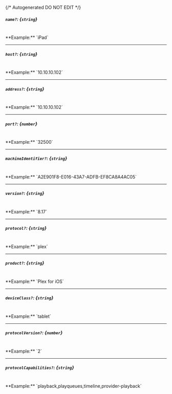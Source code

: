 {/* Autogenerated DO NOT EDIT  */}
##### `name?`: *{`string`}*
<br/>
**Example:** `iPad`

---
##### `host?`: *{`string`}*
<br/>
**Example:** `10.10.10.102`

---
##### `address?`: *{`string`}*
<br/>
**Example:** `10.10.10.102`

---
##### `port?`: *{`number`}*
<br/>
**Example:** `32500`

---
##### `machineIdentifier?`: *{`string`}*
<br/>
**Example:** `A2E901F8-E016-43A7-ADFB-EF8CA8A4AC05`

---
##### `version?`: *{`string`}*
<br/>
**Example:** `8.17`

---
##### `protocol?`: *{`string`}*
<br/>
**Example:** `plex`

---
##### `product?`: *{`string`}*
<br/>
**Example:** `Plex for iOS`

---
##### `deviceClass?`: *{`string`}*
<br/>
**Example:** `tablet`

---
##### `protocolVersion?`: *{`number`}*
<br/>
**Example:** `2`

---
##### `protocolCapabilities?`: *{`string`}*
<br/>
**Example:** `playback,playqueues,timeline,provider-playback`


